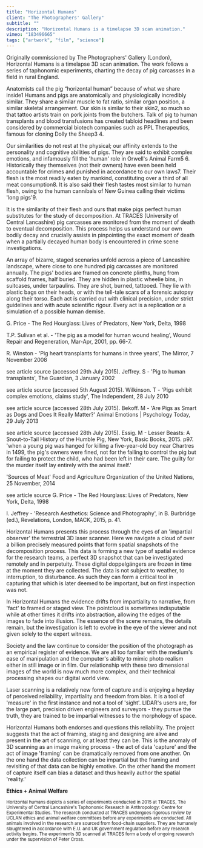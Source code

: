 ```yaml
---
title: "Horizontal Humans"
client: "The Photographers' Gallery"
subtitle: ""
description: "Horizontal Humans is a timelapse 3D scan animation."
vimeo: "183496665"
tags: ["artwork", "film", "science"]
---
```



Originally commissioned by The Photographers' Gallery (London), Horizontal Humans is a timelapse 3D scan animation. The work follows a series of taphonomic experiments, charting the decay of pig carcasses in a field in rural England.

<Quote>
  Anatomists call the pig “horizontal human” because of what we share inside1
</Quote>
Humans and pigs are anatomically and physiologically incredibly similar. They share
a similar muscle to fat ratio, similar organ position, a similar skeletal arrangement.
Our skin is similar to their skin2, so much so that tattoo artists train on pork
joints from the butchers. Talk of pig to human transplants and blood transfusions
has created tabloid headlines and been considered by commercial biotech companies
such as PPL Therapeutics, famous for cloning Dolly the Sheep3 4.

Our similarities do not rest at the physical; our affinity extends to the personality and cognitive abilities of pigs. They are said to exhibit complex emotions, and infamously fill the 'human' role in Orwell's Animal Farm5 6. Historically they themselves (not their owners) have even been held accountable for crimes and punished in accordance to our own laws7. Their flesh is the most readily eaten by mankind, constituting over a third of all meat consumption8. It is also said their flesh tastes most similar to human flesh, owing to the human cannibals of New Guinea calling their victims 'long pigs'9.

It is the similarity of their flesh and ours that make pigs perfect human substitutes for the study of decomposition. At TRACES (University of Central Lancashire) pig carcasses are monitored from the moment of death to eventual decomposition. This process helps us understand our own bodily decay and crucially assists in pinpointing the exact moment of death when a partially decayed human body is encountered in crime scene investigations.

An array of bizarre, staged scenarios unfold across a piece of Lancashire landscape, where close to one hundred pig carcasses are monitored annually. The pigs' bodies are framed on concrete plinths, hung from scaffold frames, half buried. They are hidden in plastic wheelie bins, in suitcases, under tarpaulins. They are shot, burned, tattooed. They lie with plastic bags on their heads, or with the tell-tale scars of a forensic autopsy along their torso. Each act is carried out with clinical precision, under strict guidelines and with acute scientific rigour. Every act is a replication or a simulation of a possible human demise.

<ImageMagic
  href="HorizontalHumans_01.jpg"
  caption="fetal_pig02 Image courtesy from Biology Corner CC-BY-NC-3.0"
/>

G. Price - The Red Hourglass: Lives of Predators, New York, Delta, 1998

T.P. Sulivan et al. - 'The pig as a model for human wound healing', Wound Repair and Regeneration, Mar-Apr, 2001, pp. 66-7.

R. Winston - 'Pig heart transplants for humans in three years', The Mirror, 7 November 2008

see article source (accessed 29th July 2015).
Jeffrey. S - 'Pig to human transplants', The Guardian, 3 January 2002

see article source (accessed 5th August 2015).
Wilkinson. T - 'Pigs exhibit complex emotions, claims study', The Independent, 28 July 2010

see article source (accessed 28th July 2015).
Bekoff. M - 'Are Pigs as Smart as Dogs and Does It Really Matter?' Animal Emotions | Psychology Today, 29 July 2013

see article source (accessed 28th July 2015).
Essig. M - Lesser Beasts: A Snout-to-Tail History of the Humble Pig, New York, Basic Books, 2015. p97. 'when a young pig was hanged for killing a five-year-old boy near Chartres in 1499, the pig's owners were fined, not for the failing to control the pig but for failing to protect the child, who had been left in their care. The guilty for the murder itself lay entirely with the animal itself.'

'Sources of Meat' Food and Agriculture Organization of the United Nations, 25 November, 2014

see article source
G. Price - The Red Hourglass: Lives of Predators, New York, Delta, 1998

I. Jeffrey - 'Research Aesthetics: Science and Photography', in B. Burbridge (ed.), Revelations, London, MACK, 2015, p. 41.

<ImageMagic href="HorizontalHumans_06.jpg" caption="The Hanging" />
Horizontal Humans presents this process through the eyes of an 'impartial observer'
the terrestrial 3D laser scanner. Here we navigate a cloud of over a billion precisely
measured points that form spatial snapshots of the decomposition process. This data
is forming a new type of spatial evidence for the research teams, a perfect 3D snapshot
that can be investigated remotely and in perpetuity. These digital doppelgängers
are frozen in time at the moment they are collected. The data is not subject to weather,
to interruption, to disturbance. As such they can form a critical tool in capturing
that which is later deemed to be important, but on first inspection was not.

In Horizontal Humans the evidence drifts from impartiality to narrative, from 'fact' to framed or staged view. The pointcloud is sometimes indisputable while at other times it drifts into abstraction, allowing the edges of the images to fade into illusion. The essence of the scene remains, the details remain, but the investigation is left to evolve in the eye of the viewer and not given solely to the expert witness.

Society and the law continue to consider the position of the photograph as an empirical register of evidence. We are all too familiar with the medium's ease of manipulation and the computer's ability to mimic photo realism either in still image or in film. Our relationship with these two dimensional images of the world is now much more complex, and their technical processing shapes our digital world view.

Laser scanning is a relatively new form of capture and is enjoying a heyday of perceived reliability, impartiality and freedom from bias. It is a tool of 'measure' in the first instance and not a tool of 'sight'. LIDAR's users are, for the large part, precision driven engineers and surveyors - they pursue the truth, they are trained to be impartial witnesses to the morphology of space.

Horizontal Humans both endorses and questions this reliability. The project suggests that the act of framing, staging and designing are alive and present in the art of scanning, or at least they can be. This is the anomaly of 3D scanning as an image making process - the act of data 'capture' and the act of image 'framing' can be dramatically removed from one another. On the one hand the data collection can be impartial but the framing and revisiting of that data can be highly emotive. On the other hand the moment of capture itself can bias a dataset and thus heavily author the spatial 'reality.'

<InlineImages>
  <ImageMagic href="HorizontalHumans_03.jpg" caption="Timelapse 3D scanning" />
  <ImageMagic href="HorizontalHumans_02.jpg" />
</InlineImages>

<ImageMagic href="HorizontalHumans_05.jpg" caption="The Hanging - detail" />

**Ethics + Animal Welfare**

<small>
  Horizontal humans depicts a series of experiments conducted in 2015 at TRACES,
  The University of Central Lancashire's Taphonomic Research in Anthropology:
  Centre for Experimental Studies. The research conducted at TRACES undergoes
  rigorous review by UCLAN ethics and animal welfare committees before any
  experiments are conducted. All animals involved in the research are sourced
  from food-chain suppliers. They are humanely slaughtered in accordance with
  E.U. and UK government regulation before any research activity begins. The
  experiments 3D scanned at TRACES form a body of ongoing research under the
  supervision of Peter Cross.
</small>
